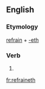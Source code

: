 ==English==

===Etymology===
[[refrain]] + [[-eth]]

===Verb===
{{en-verb form}}

# {{en-archaic third-person singular of|refrain}}

[[fr:refraineth]]